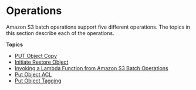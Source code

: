 # Operations<a name="batch-ops-operations"></a>

Amazon S3 batch operations support five different operations\. The topics in this section describe each of the operations\.

**Topics**
+ [PUT Object Copy](batch-ops-copy-object.mdx)
+ [Initiate Restore Object](batch-ops-initiate-restore-object.mdx)
+ [Invoking a Lambda Function from Amazon S3 Batch Operations](batch-ops-invoke-lambda.mdx)
+ [Put Object ACL](batch-ops-put-object-acl.mdx)
+ [Put Object Tagging](batch-ops-put-object-tagging.mdx)